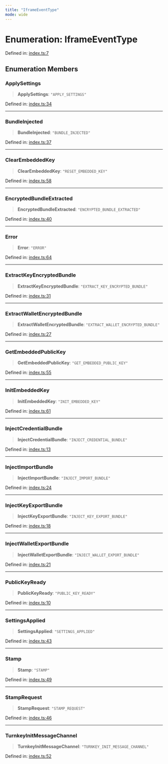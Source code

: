 ```yaml
---
title: "IframeEventType"
mode: wide
---
```

  
# Enumeration: IframeEventType

Defined in: [index.ts:7](https://github.com/tkhq/sdk/blob/ee72856c3f450731d7501ab05001215768b71500/packages/iframe-stamper/src/index.ts#L7)

## Enumeration Members

### ApplySettings

> **ApplySettings**: `"APPLY_SETTINGS"`

Defined in: [index.ts:34](https://github.com/tkhq/sdk/blob/ee72856c3f450731d7501ab05001215768b71500/packages/iframe-stamper/src/index.ts#L34)

***

### BundleInjected

> **BundleInjected**: `"BUNDLE_INJECTED"`

Defined in: [index.ts:37](https://github.com/tkhq/sdk/blob/ee72856c3f450731d7501ab05001215768b71500/packages/iframe-stamper/src/index.ts#L37)

***

### ClearEmbeddedKey

> **ClearEmbeddedKey**: `"RESET_EMBEDDED_KEY"`

Defined in: [index.ts:58](https://github.com/tkhq/sdk/blob/ee72856c3f450731d7501ab05001215768b71500/packages/iframe-stamper/src/index.ts#L58)

***

### EncryptedBundleExtracted

> **EncryptedBundleExtracted**: `"ENCRYPTED_BUNDLE_EXTRACTED"`

Defined in: [index.ts:40](https://github.com/tkhq/sdk/blob/ee72856c3f450731d7501ab05001215768b71500/packages/iframe-stamper/src/index.ts#L40)

***

### Error

> **Error**: `"ERROR"`

Defined in: [index.ts:64](https://github.com/tkhq/sdk/blob/ee72856c3f450731d7501ab05001215768b71500/packages/iframe-stamper/src/index.ts#L64)

***

### ExtractKeyEncryptedBundle

> **ExtractKeyEncryptedBundle**: `"EXTRACT_KEY_ENCRYPTED_BUNDLE"`

Defined in: [index.ts:31](https://github.com/tkhq/sdk/blob/ee72856c3f450731d7501ab05001215768b71500/packages/iframe-stamper/src/index.ts#L31)

***

### ExtractWalletEncryptedBundle

> **ExtractWalletEncryptedBundle**: `"EXTRACT_WALLET_ENCRYPTED_BUNDLE"`

Defined in: [index.ts:27](https://github.com/tkhq/sdk/blob/ee72856c3f450731d7501ab05001215768b71500/packages/iframe-stamper/src/index.ts#L27)

***

### GetEmbeddedPublicKey

> **GetEmbeddedPublicKey**: `"GET_EMBEDDED_PUBLIC_KEY"`

Defined in: [index.ts:55](https://github.com/tkhq/sdk/blob/ee72856c3f450731d7501ab05001215768b71500/packages/iframe-stamper/src/index.ts#L55)

***

### InitEmbeddedKey

> **InitEmbeddedKey**: `"INIT_EMBEDDED_KEY"`

Defined in: [index.ts:61](https://github.com/tkhq/sdk/blob/ee72856c3f450731d7501ab05001215768b71500/packages/iframe-stamper/src/index.ts#L61)

***

### InjectCredentialBundle

> **InjectCredentialBundle**: `"INJECT_CREDENTIAL_BUNDLE"`

Defined in: [index.ts:13](https://github.com/tkhq/sdk/blob/ee72856c3f450731d7501ab05001215768b71500/packages/iframe-stamper/src/index.ts#L13)

***

### InjectImportBundle

> **InjectImportBundle**: `"INJECT_IMPORT_BUNDLE"`

Defined in: [index.ts:24](https://github.com/tkhq/sdk/blob/ee72856c3f450731d7501ab05001215768b71500/packages/iframe-stamper/src/index.ts#L24)

***

### InjectKeyExportBundle

> **InjectKeyExportBundle**: `"INJECT_KEY_EXPORT_BUNDLE"`

Defined in: [index.ts:18](https://github.com/tkhq/sdk/blob/ee72856c3f450731d7501ab05001215768b71500/packages/iframe-stamper/src/index.ts#L18)

***

### InjectWalletExportBundle

> **InjectWalletExportBundle**: `"INJECT_WALLET_EXPORT_BUNDLE"`

Defined in: [index.ts:21](https://github.com/tkhq/sdk/blob/ee72856c3f450731d7501ab05001215768b71500/packages/iframe-stamper/src/index.ts#L21)

***

### PublicKeyReady

> **PublicKeyReady**: `"PUBLIC_KEY_READY"`

Defined in: [index.ts:10](https://github.com/tkhq/sdk/blob/ee72856c3f450731d7501ab05001215768b71500/packages/iframe-stamper/src/index.ts#L10)

***

### SettingsApplied

> **SettingsApplied**: `"SETTINGS_APPLIED"`

Defined in: [index.ts:43](https://github.com/tkhq/sdk/blob/ee72856c3f450731d7501ab05001215768b71500/packages/iframe-stamper/src/index.ts#L43)

***

### Stamp

> **Stamp**: `"STAMP"`

Defined in: [index.ts:49](https://github.com/tkhq/sdk/blob/ee72856c3f450731d7501ab05001215768b71500/packages/iframe-stamper/src/index.ts#L49)

***

### StampRequest

> **StampRequest**: `"STAMP_REQUEST"`

Defined in: [index.ts:46](https://github.com/tkhq/sdk/blob/ee72856c3f450731d7501ab05001215768b71500/packages/iframe-stamper/src/index.ts#L46)

***

### TurnkeyInitMessageChannel

> **TurnkeyInitMessageChannel**: `"TURNKEY_INIT_MESSAGE_CHANNEL"`

Defined in: [index.ts:52](https://github.com/tkhq/sdk/blob/ee72856c3f450731d7501ab05001215768b71500/packages/iframe-stamper/src/index.ts#L52)
